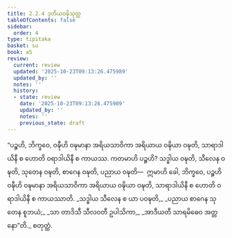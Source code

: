 ```yaml
---
title: 2.2.4 ဒုတိယဝဍ္ဎိသုတ္တ
tableOfContents: false
sidebar:
  order: 4
type: tipitaka
basket: su
book: a5
review:
  current: review
  updated: '2025-10-23T09:13:26.475989'
  updated_by: ''
  notes: ''
  history:
  - state: review
    date: '2025-10-23T09:13:26.475989'
    updated_by: ''
    notes: ''
    previous_state: draft
---
```



<ReviewStatus review={frontmatter.review} showDetails={true} />

<HypothesisAnnotation frontmatter={frontmatter} />

<DynamicBreadcrumb />

<Division number="64" book="a5" e="ch" v="16" p="71">

<Paragraph number="406" book="a5">
“ပဉ္စဟိ, ဘိက္ခဝေ, ဝဍ္ဎီဟိ ဝဍ္ဎမာနာ အရိယသာဝိကာ အရိယာယ ဝဍ္ဎိယာ ဝဍ္ဎတိ, သာရာဒါယိနီ စ ဟောတိ ဝရာဒါယိနီ စ ကာယဿ. ကတမာဟိ ပဉ္စဟိ? သဒ္ဓါယ ဝဍ္ဎတိ, သီလေန ဝဍ္ဎတိ, သုတေန ဝဍ္ဎတိ, စာဂေန ဝဍ္ဎတိ, ပညာယ ဝဍ္ဎတိ—  ဣမာဟိ ခေါ, ဘိက္ခဝေ, ပဉ္စဟိ ဝဍ္ဎီဟိ ဝဍ္ဎမာနာ အရိယသာဝိကာ အရိယာယ ဝဍ္ဎိယာ ဝဍ္ဎတိ, သာရာဒါယိနီ စ ဟောတိ ဝရာဒါယိနီ စ ကာယဿာတိ.
</Paragraph>

<Paragraph number="407" type="verses" book="a5">
_သဒ္ဓါယ သီလေန စ ယာ ပဝဍ္ဎတိ,_  
_ပညာယ စာဂေန သုတေန စူဘယံ;_  
_သာ တာဒိသီ သီလဝတီ ဥပါသိကာ,_  
_အာဒီယတီ သာရမိဓေဝ အတ္တနော”တိ._  


</Paragraph>
</Division>

<Paragraph number="408" type="center" book="a5">
စတုတ္ထံ.
</Paragraph>